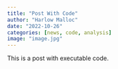 ```yaml
---
title: "Post With Code"
author: "Harlow Malloc"
date: "2022-10-26"
categories: [news, code, analysis]
image: "image.jpg"
---
```


This is a post with executable code.
